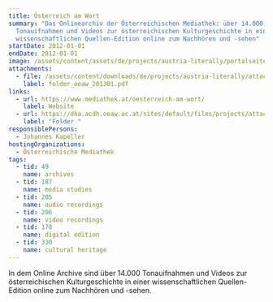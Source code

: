 ```yaml
---
title: Österreich am Wort
summary: "Das Onlinearchiv der Österreichischen Mediathek: über 14.000
  Tonauifnahmen und Videos zur österreichischen Kulturgeschichte in einer
  wissenschaftlichen Quellen-Edition online zum Nachhören und -sehen"
startDate: 2012-01-01
endDate: 2012-01-01
image: /assets/content/assets/de/projects/austria-literally/portalseite_oesterreich-am-wort_mediathek.png
attachments:
  - file: /assets/content/downloads/de/projects/austria-literally/attachments/folder_oeaw_201301.pdf
    label: folder_oeaw_201301.pdf
links:
  - url: https://www.mediathek.at/oesterreich-am-wort/
    label: Website
  - url: https://dha.acdh.oeaw.ac.at/sites/default/files/projects/attachments/folder_oeaw_201301.pdf#overlay-context=en/austria-literally
    label: "Folder "
responsiblePersons:
  - Johannes Kapeller
hostingOrganizations:
  - Österreichische Mediathek
tags:
  - tid: 49
    name: archives
  - tid: 187
    name: media studies
  - tid: 205
    name: audio recordings
  - tid: 206
    name: video recordings
  - tid: 178
    name: digital edition
  - tid: 330
    name: cultural heritage
---
```

In dem Online Archive sind über 14.000 Tonauifnahmen und Videos zur österreichischen Kulturgeschichte in einer wissenschaftlichen Quellen-Edition online zum Nachhören und -sehen.
